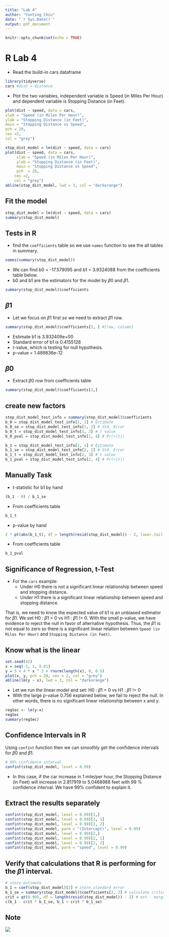 ```yaml
---
title: "Lab 4"
author: "Yunting Chiu"
date: "`r Sys.Date()`"
output: pdf_document
---
```


```r
knitr::opts_chunk$set(echo = TRUE)
```

# R Lab 4
- Read the build-in cars dataframe
```r
library(tidyverse)
cars #dist = distance
```
- Plot the two variables, independent variable is Speed (in Miles Per Hour) and dependent variable is Stopping Distance (in Feet).
```r
plot(dist ~ speed, data = cars,
xlab = "Speed (in Miles Per Hour)", 
ylab = "Stopping Distance (in Feet)", 
main = "Stopping Distance vs Speed", 
pch = 20,
cex =2,
col = "grey")
```

```r
stop_dist_model = lm(dist ~ speed, data = cars) 
plot(dist ~ speed, data = cars,
     xlab = "Speed (in Miles Per Hour)",
     ylab = "Stopping Distance (in Feet)",
     main = "Stopping Distance vs Speed",
     pch  = 20,
    cex =2,
    col = "grey")
abline(stop_dist_model, lwd = 3, col = "darkorange")
```

## Fit the model
```r
stop_dist_model = lm(dist ~ speed, data = cars) 
summary(stop_dist_model)
```

## Tests in R
- find the `coefficients` table so we use `names` function to see the all tables in summary.
```r
names(summary(stop_dist_model))
```
- We can find b0 = -17.579095 and b1 = 3.9324088 from the coefficients table below. 
- b0 and b1 are the estimators for the model by $\beta0$ and $\beta1$.
```r
summary(stop_dist_model)$coefficients
```
## $\beta1$
- Let we focus on $\beta1$ first so we need to extract $\beta1$ row.
```r
summary(stop_dist_model)$coefficients[2, ] #[row, column]
```
- Estimate b1 is 3.932409e+00
- Standard error of b1 is 0.4155128
- t-value, which is testing for null hypothesis.
- p-value = 1.489836e-12

## $\beta0$

- Extract $\beta0$ row from coefficients table
```r
summary(stop_dist_model)$coefficients[1,]
```

## create new factors 
```r
stop_dist_model_test_info = summary(stop_dist_model)$coefficients
b_0 = stop_dist_model_test_info[1, 1] # Estimate 
b_0_se = stop_dist_model_test_info[1, 2] # Std. Error 
b_0_t = stop_dist_model_test_info[1, 3] # t value 
b_0_pval = stop_dist_model_test_info[1, 4] # Pr(>|t|)

b_1 = stop_dist_model_test_info[2, 1] # Estimate
b_1_se = stop_dist_model_test_info[2, 2] # Std. Error 
b_1_t = stop_dist_model_test_info[2, 3] # t value 
b_1_pval = stop_dist_model_test_info[2, 4] # Pr(>|t|)
```

## Manually Task
- t-statistic for b1 by hand
```r
(b_1 - 0) / b_1_se
```

- From coefficients table
```r
b_1_t
```

- p-value by hand
```r
2 * pt(abs(b_1_t), df = length(resid(stop_dist_model)) - 2, lower.tail = FALSE)
```

- From coefficients table
```r
b_1_pval
```

## Significance of Regression, t-Test
- For the `cars` example:
  + Under H0 there is not a significant linear relationship between speed and stopping distance. 
  + Under H1 there is a significant linear relationship between speed and stopping distance.
  
That is, we need to know the expected value of b1 is an unbiased estimator for $\beta1$. We set H0 : $\beta1$ = 0 vs H1 : $\beta1$ != 0. With the small p-value, we have evidence to reject the null in favor of alternative hypothesis. Thus, the $\beta1$ is not equal to zero so there is a significant linear relation between `Speed (in Miles Per Hour)` and `Stopping Distance (in Feet)`.

## Know what is the linear
```r
set.seed(42)
x = seq(-1, 1, 0.01)
y = 5 + 4 * x ^ 2 + rnorm(length(x), 0, 0.5) 
plot(x, y, pch = 20, cex = 2, col = "grey") 
abline(lm(y ~ x), lwd = 3, col = "darkorange")
```
- Let we run the linear model and set: H0 : $\beta1$ = 0 vs H1 : $\beta1$ != 0
- With the large p-value 0.756 explained below, we fail to reject the null. In other words, there is no significant linear relationship between x and y.
```r
regSec <- lm(y~x)
regSec
summary(regSec)
```

## Confidence Intervals in R
Using `confint` function then we can smoothly get the confidence intervals for $\beta0$ and $\beta1$.
```r
# 99% cinfidence interval
confint(stop_dist_model, level = 0.99)
```
- In this case, if the car increase in 1 mile/per hour, the Stopping Distance (in Feet) will increase in 2.817919 to 5.0468988 feet with 99 % confidence interval. We have 99% confident to explain it.

## Extract the results separately
```r
confint(stop_dist_model, level = 0.99)[1,]
confint(stop_dist_model, level = 0.99)[1, 1]
confint(stop_dist_model, level = 0.99)[1, 2]
confint(stop_dist_model, parm = "(Intercept)", level = 0.99)
confint(stop_dist_model, level = 0.99)[2,]
confint(stop_dist_model, level = 0.99)[2, 1]
confint(stop_dist_model, level = 0.99)[2, 2]
confint(stop_dist_model, parm = "speed", level = 0.99)
```

## Verify that calculations that R is performing for the $\beta1$ interval.

```r
# store estimate
b_1 = coef(stop_dist_model)[2] # store standard error
b_1_se = summary(stop_dist_model)$coefficients[2, 2] # calculate critical value for two-sided 99% CI
crit = qt(0.995, df = length(resid(stop_dist_model)) - 2) # est - margin, est + margin
c(b_1 - crit * b_1_se, b_1 + crit * b_1_se)
```

## Note


![](pics/IMG_3DA8E9586265-1.jpeg)
